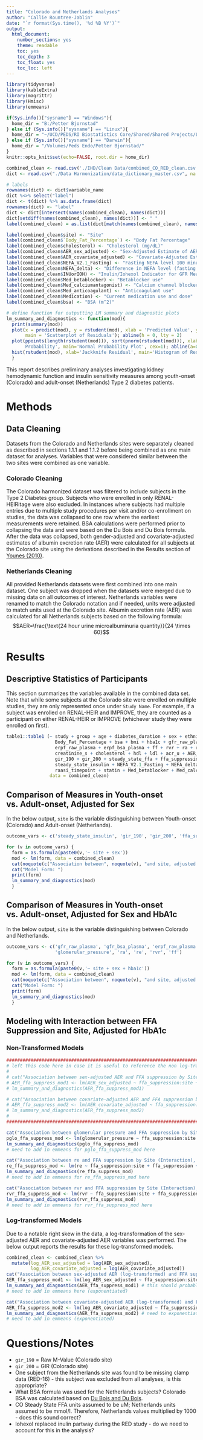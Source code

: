 ```yaml
---
title: "Colorado and Netherlands Analyses"
author: "Callie Rountree-Jablin"
date: "`r format(Sys.time(), '%d %B %Y')`"
output:
  html_document:
    number_sections: yes
    theme: readable
    toc: yes
    toc_depth: 3
    toc_float: yes
    toc_loc: left
---
```


<!-- This file includes analyses for the merged RED Netherlands and Colorado harmonized dataset. 
Please reference the CO_RED_data_cleaning_merge rmd file for data cleaning used to combine the two datasets.-->

```r
library(tidyverse)
library(kableExtra)
library(magrittr)
library(Hmisc)
library(emmeans)

if(Sys.info()["sysname"] == "Windows"){
  home_dir = "B:/Petter Bjornstad"
} else if (Sys.info()["sysname"] == "Linux"){
  home_dir = "~/UCD/PEDS/RI Biostatistics Core/Shared/Shared Projects/Laura/Peds Endo/Petter Bjornstad"
} else if (Sys.info()["sysname"] == "Darwin"){
  home_dir = "/Volumes/Peds Endo/Petter Bjornstad/"
} 
knitr::opts_knit$set(echo=FALSE, root.dir = home_dir)
```


```r
combined_clean <- read.csv('./IHD/Clean Data/combined_CO_RED_clean.csv')
dict <- read.csv("./Data Harmonization/data_dictionary_master.csv", na.strings = c(" ", "", "-9999",-9999))

# labels
rownames(dict) <- dict$variable_name
dict %<>% select("label")
dict <- t(dict) %>% as.data.frame(dict)
rownames(dict) <- "label"
dict <- dict[intersect(names(combined_clean), names(dict))]
dict[setdiff(names(combined_clean), names(dict))] <- " "
label(combined_clean) = as.list(dict[match(names(combined_clean), names(dict))])

label(combined_clean$site) <- "Site"
label(combined_clean$`Body_Fat_Percentage`) <- "Body Fat Percentage"
label(combined_clean$cholesterol) <- "Cholesterol (mg/dL)"
label(combined_clean$AER_sex_adjusted) <- "Sex-Adjusted Estimate of AER (mg/24 hr)"
label(combined_clean$AER_covariate_adjusted) <- "Covariate-Adjusted Estimate of AER (mg/24 hr)"
label(combined_clean$NEFA_V2.1_Fasting) <- "Fasting NEFA level 100 minutes after iohexol/PAH"
label(combined_clean$NEFA_delta) <- "Difference in NEFA level (fasting NEFA – NEFA during euglycemic clamp)"
label(combined_clean$INUorIOH) <- "Inulin/Iohexol Indicator for GFR Measurement"
label(combined_clean$Med_betablocker) <- "Betablocker use"
label(combined_clean$Med_calciumantagonist) <- "Calcium channel blocker use"
label(combined_clean$Med_anticoagulant) <- "Anticoagulant use"
label(combined_clean$Medication) <- "Current medication use and dose"
label(combined_clean$bsa) <- "BSA (m^2)"

```


```r
# define function for outputting LM summary and diagnostic plots
lm_summary_and_diagnostics <- function(mod){
  print(summary(mod))
  plot(x = predict(mod), y = rstudent(mod), xlab = 'Predicted Value', ylab = 'Jackknife Residual', 
       main = 'Scatterplot of Residuals'); abline(h = 0, lty = 2)
  plot(ppoints(length(rstudent(mod))), sort(pnorm(rstudent(mod))), xlab='Observed Cumulative Probability', ylab='Expected Cumulative
       Probability', main='Normal Probability Plot', cex=1); abline(a=0,b=1, col='gray65', lwd=1)
  hist(rstudent(mod), xlab='Jackknife Residual', main='Histogram of Residuals', freq=F)
  }
```

This report describes preliminary analyses investigating kidney hemodynamic function and insulin sensitivity measures among youth-onset (Colorado) and adult-onset (Netherlands) Type 2 diabetes patients. 

# Methods

## Data Cleaning

Datasets from the Colorado and Netherlands sites were separately cleaned as described in sections 1.1.1 and 1.1.2 before being combined as one main dataset for analyses. Variables that were considered similar between the two sites were combined as one variable.

### Colorado Cleaning

The Colorado harmonized dataset was filtered to include subjects in the Type 2 Diabetes group. Subjects who were enrolled in only RENAL-HEIRitage were also excluded. In instances where subjects had multiple entries due to multiple study procedures per visit and/or co-enrollment on studies, the data was collapsed to one row where the earliest measurements were retained. BSA calculations were performed prior to collapsing the data and were based on the Du Bois and Du Bois formula. After the data was collapsed, both gender-adjusted and covariate-adjusted estimates of albumin excretion rate (AER) were calculated for all subjects at the Colorado site using the derivations described in the Results section of [Younes (2010)](https://www.ncbi.nlm.nih.gov/pmc/articles/PMC2893069/).

### Netherlands Cleaning

All provided Netherlands datasets were first combined into one main dataset. One subject was dropped when the datasets were merged due to missing data on all outcomes of interest. Netherlands variables were renamed to match the Colorado notation and if needed, units were adjusted to match units used at the Colorado site. Albumin excretion rate (AER) was calculated for all Netherlands subjects based on the following formula: $$AER=\frac{\text{24 hour urine microalbuminuria quantity}}{24 \times 60}$$

<!-- ## Data Analysis (to add in once analyses more finalized) -->

# Results

## Descriptive Statistics of Participants

This section summarizes the variables available in the combined data set. Note that while some subjects at the Colorado site were enrolled on multiple studies, they are only represented once under `Study Name`. For example, if a subject was enrolled on RENAL-HEIR and IMPROVE, they are counted as a participant on either RENAL-HEIR or IMPROVE (whichever study they were enrolled on first). 

```r
table1::table1 (~ study + group + age + diabetes_duration + sex + ethnicity + height + weight + waistcm +
                  Body_Fat_Percentage + bsa + bmi + hba1c + gfr_raw_plasma + gfr_bsa_plasma + eGFR_fas_cr_cysc + 
                  erpf_raw_plasma + erpf_bsa_plasma + ff + rvr + ra + re + glomerular_pressure + sbp + dbp + map + 
                  creatinine_s + cholesterol + hdl + ldl + acr_u + AER_sex_adjusted + AER_covariate_adjusted + 
                  gir_190 + gir_200 + steady_state_ffa + ffa_suppression + 
                  steady_state_insulin + NEFA_V2.1_Fasting + NEFA_delta + metformin_timepoint +
                  raasi_timepoint + statin + Med_betablocker + Med_calciumantagonist + Med_anticoagulant | site, 
                data = combined_clean)
```

## Comparison of Measures in Youth-onset vs. Adult-onset, Adjusted for Sex

In the below output, `site` is the variable distinguishing between Youth-onset (Colorado) and Adult-onset (Netherlands).
```r
outcome_vars <- c('steady_state_insulin', 'gir_190', 'gir_200', 'ffa_suppression')

for (v in outcome_vars) {
  form = as.formula(paste0(v,'~ site + sex'))
  mod <- lm(form, data = combined_clean)
  cat(noquote(c("Association between", noquote(v), "and site, adjusted for sex\n")))
  cat("Model Form: ")
  print(form)
  lm_summary_and_diagnostics(mod)
  }
```


## Comparison of Measures in Youth-onset vs. Adult-onset, Adjusted for Sex and HbA1c

In the below output, `site` is the variable distinguishing between Colorado and Netherlands.
```r
outcome_vars <- c('gfr_raw_plasma', 'gfr_bsa_plasma', 'erpf_raw_plasma', 'erpf_bsa_plasma', 
                  'glomerular_pressure', 'ra', 're', 'rvr', 'ff')

for (v in outcome_vars) {
  form = as.formula(paste0(v,'~ site + sex + hba1c'))
  mod <- lm(form, data = combined_clean)
  cat(noquote(c("Association between", noquote(v), "and site, adjusted for sex and HbA1c\n")))
  cat("Model Form: ")
  print(form)
  lm_summary_and_diagnostics(mod)
  }
```


## Modeling with Interaction between FFA Suppression and Site, Adjusted for HbA1c

### Non-Transformed Models
```r
##############################################################################################################################
# left this code here in case it is useful to reference the non log-transformed AER models
#
# cat("Association between sex-adjusted AER and FFA suppression by Site (Interaction), adjusted for HbA1c:")
# AER_ffa_suppress_mod1 <- lm(AER_sex_adjusted ~ ffa_suppression:site + ffa_suppression + site  + hba1c, data = combined_clean)
# lm_summary_and_diagnostics(AER_ffa_suppress_mod1)

# cat("Association between covariate-adjusted AER and FFA suppression by Site (Interaction), adjusted for HbA1c:")
# AER_ffa_suppress_mod2 <- lm(AER_covariate_adjusted ~ ffa_suppression:site + ffa_suppression + site + hba1c, data = combined_clean)
# lm_summary_and_diagnostics(AER_ffa_suppress_mod2)
#
##############################################################################################################################

cat("Association between glomerular pressure and FFA suppression by Site (Interaction), adjusted for HbA1c:")
pglo_ffa_suppress_mod <- lm(glomerular_pressure ~ ffa_suppression:site + ffa_suppression + site + hba1c, data = combined_clean)
lm_summary_and_diagnostics(pglo_ffa_suppress_mod)
# need to add in emmeans for pglo_ffa_suppress_mod here

cat("Association between re and FFA suppression by Site (Interaction), adjusted for HbA1c:")
re_ffa_suppress_mod <- lm(re ~ ffa_suppression:site + ffa_suppression + site + hba1c, data = combined_clean)
lm_summary_and_diagnostics(re_ffa_suppress_mod)
# need to add in emmeans for re_ffa_suppress_mod here

cat("Association between rvr and FFA suppression by Site (Interaction), adjusted for HbA1c:")
rvr_ffa_suppress_mod <- lm(rvr ~ ffa_suppression:site + ffa_suppression + site + hba1c, data = combined_clean)
lm_summary_and_diagnostics(rvr_ffa_suppress_mod)
# need to add in emmeans for rvr_ffa_suppress_mod here
```

### Log-transformed Models

Due to a notable right skew in the data, a log-transformation of the sex-adjusted AER and covariate-adjusted AER variables was performed. The below output reports the results for these log-transformed models.

```r
combined_clean <- combined_clean %>% 
  mutate(log_AER_sex_adjusted = log(AER_sex_adjusted),
         log_AER_covariate_adjusted = log(AER_covariate_adjusted))
cat("Association between sex-adjusted AER (log-transformed) and FFA suppression by Site (Interaction), adjusted for HbA1c:")
AER_ffa_suppress_mod1 <- lm(log_AER_sex_adjusted ~ ffa_suppression:site + ffa_suppression + site  + hba1c, data = combined_clean)
lm_summary_and_diagnostics(AER_ffa_suppress_mod1) # this should probably be exponentiated
# need to add in emmeans here (exponentiated)

cat("Association between covariate-adjusted AER (log-transformed) and FFA suppression by Site (Interaction), adjusted for HbA1c:")
AER_ffa_suppress_mod2 <- lm(log_AER_covariate_adjusted ~ ffa_suppression:site + ffa_suppression + site + hba1c, data = combined_clean)
lm_summary_and_diagnostics(AER_ffa_suppress_mod2) # need to exponentiate
# need to add in emmeans (exponentiated)
```


# Questions/Notes

* `gir_190` = Raw M-Value (Colorado site)
* `gir_200` = GIR (Colorado site)
* One subject from the Netherlands site was found to be missing clamp data (RED-16) - this subject was excluded from all analyses, is this appropriate?
* What BSA formula was used for the Netherlands subjects? Colorado BSA was calculated based on <a href="https://www.ncbi.nlm.nih.gov/books/NBK559005/#:~:text=There%20exist%20many%20variations%20in,Weight(kg)%5E0.425">Du Bois and Du Bois</a>.
* CO Steady State FFA units assumed to be uM; Netherlands units assumed to be mmol/l. Therefore, Netherlands values multiplied by 1000 - does this sound correct?
* Iohexol replaced inulin partway during the RED study - do we need to account for this in the analysis?